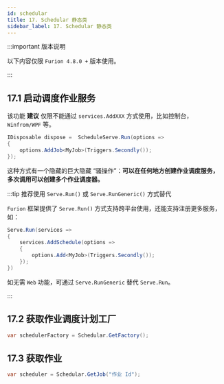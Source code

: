 ```yaml
---
id: schedular
title: 17. Schedular 静态类
sidebar_label: 17. Schedular 静态类
---
```


:::important 版本说明

以下内容仅限 `Furion 4.8.0 +` 版本使用。

:::

## 17.1 启动调度作业服务

该功能 **建议** 仅限不能通过 `services.AddXXX` 方式使用，比如控制台，`Winfrom/WPF` 等。

```cs showLineNumbers {1,3}
IDisposable dispose =  ScheduleServe.Run(options =>
{
    options.AddJob<MyJob>(Triggers.Secondly());
});
```

这种方式有一个隐藏的巨大隐藏 “骚操作”：**可以在任何地方创建作业调度服务，多次调用可以创建多个作业调度器。**

:::tip 推荐使用 `Serve.Run()` 或 `Serve.RunGeneric()` 方式替代

`Furion` 框架提供了 `Serve.Run()` 方式支持跨平台使用，还能支持注册更多服务，如：

```cs showLineNumbers {1,3,5}
Serve.Run(services =>
{
    services.AddSchedule(options =>
    {
        options.Add<MyJob>(Triggers.Secondly());
    });
})
```

如无需 `Web` 功能，可通过 `Serve.RunGeneric` 替代 `Serve.Run`。

:::

## 17.2 获取作业调度计划工厂

```cs showLineNumbers
var schedulerFactory = Schedular.GetFactory();
```

## 17.3 获取作业

```cs showLineNumbers
var scheduler = Schedular.GetJob("作业 Id");
```
